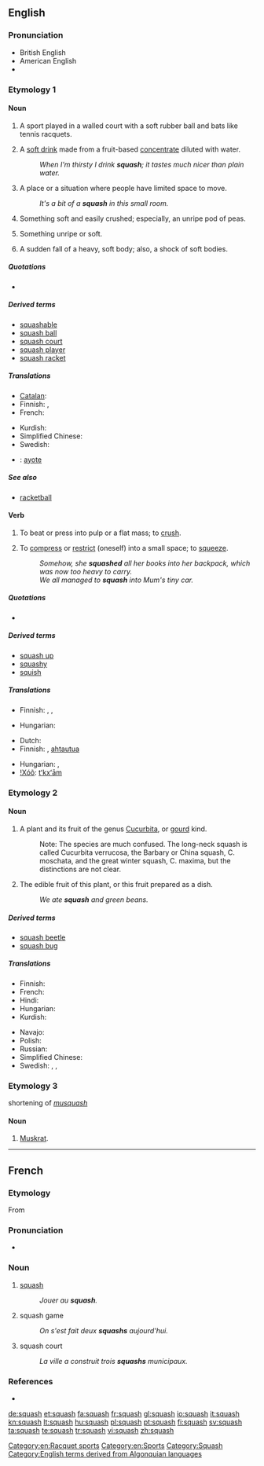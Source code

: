 ==English==
{{wikipedia}}

===Pronunciation===
* British English {{IPA|/ˈskwɒʃ/}}
* American English {{IPA|/ˈskwɑʃ/}}
* {{rhymes|ɒʃ}}

===Etymology 1===

====Noun====
{{en-noun|es|-}}

# {{uncountable}} A sport played in a walled court with a soft rubber ball and bats like tennis racquets.
# {{British}} A [[soft drink]] made from a fruit-based [[concentrate]] diluted with water.
#: ''When I'm thirsty I drink '''squash'''; it tastes much nicer than plain water.''
# A place or a situation where people have limited space to move.
#: ''It's a bit of a '''squash''' in this small room.''
# {{obsolete|countable}} Something soft and easily crushed; especially, an unripe pod of peas.
# {{obsolete|countable|pejorative}} Something unripe or soft.
# {{obsolete|countable}} A sudden fall of a heavy, soft body; also, a shock of soft bodies.

=====Quotations=====
* {{seeCites}}

=====Derived terms=====
* [[squashable]]
* [[squash ball]]
* [[squash court]]
* [[squash player]]
* [[squash racket]]

=====Translations=====
{{trans-top|The sport}}
* [[Catalan]]: {{t|ca|esquaix|m}}
* Finnish: {{t+|fi|squash}}, {{t-|fi|kössi}}
* French: {{t+|fr|squash|m}}
{{trans-mid}}
* Kurdish: {{ku-Arab|[[سکواش]]}}
* Simplified Chinese: {{tø|zh-cn|壁球}}
* Swedish: {{t+|sv|squash|c}}
{{trans-bottom}}

{{checktrans-top}}
<!---Please remove this template once the word has been placed in its appropriate table-->
* {{ttbc|es}}: [[ayote]]
{{trans-bottom}}

=====See also=====
* [[racketball]]

====Verb====
{{en-verb|squash|es}}

# {{transitive}} To beat or press into pulp or a flat mass; to [[crush]].
# {{transitive|intransitive}} To [[compress]] or [[restrict]] (oneself) into a small space; to [[squeeze]].
#: ''Somehow, she '''squashed''' all her books into her backpack, which was now too heavy to carry.''
#: ''We all managed to '''squash''' into Mum's tiny car.''

=====Quotations=====
* {{seeCites}}

=====Derived terms=====
* [[squash up]]
* [[squashy]]
* [[squish]]

=====Translations=====
{{trans-top|to beat or press into pulp or flat mass}}
* Finnish: {{t-|fi|murskata}}, {{t-|fi|puristaa}}, {{t|fi|soseuttaa}}
{{trans-mid}}
* Hungarian: {{t|hu|szétlapít}}
{{trans-bottom}}

{{trans-top|to compress}}
* Dutch: {{t|nl|samenpersen}}
* Finnish: {{t-|fi|ahtaa}}, [[ahtautua]]
{{trans-mid}}
* Hungarian: {{t|hu|összenyom}}, {{t|hu|összeprésel}}
* [[!Xóõ]]: [[tʻkxʻām]]
{{trans-bottom}}

[[Category:en:Racquet sports]]
[[Category:en:Sports]]
[[Category:Squash]]

===Etymology 2===

====Noun====
{{en-noun|pl1=squash|pl2=squashes|-}}

# {{countable}} {{botany}} A plant and its fruit of the genus [[Cucurbita]], or [[gourd]] kind.
#: Note: The species are much confused.  The long-neck squash is called Cucurbita verrucosa, the Barbary or China squash, C. moschata, and the great winter squash, C. maxima, but the distinctions are not clear.
# The edible fruit of this plant, or this fruit prepared as a dish.
#: ''We ate '''squash''' and green beans.''

=====Derived terms=====
* [[squash beetle]]
* [[squash bug]]

=====Translations=====
{{trans-top|plant and its fruit of the genus Cucurbita}}
* Finnish: {{t+|fi|kurpitsa}}
* French: {{t+|fr|courge}}
* Hindi: {{t|hi|स्क्वाश|sc=Deva}}
* Hungarian: {{t+|hu|tök}}
* Kurdish: {{ku-Arab|[[کودی]]}}
{{trans-mid}}
* Navajo: {{tø|nv|naayízí}}
* Polish: {{t|pl|dynia|f}}
* Russian: {{t+|ru|кабачок|m}}
* Simplified Chinese: {{tø|zh-cn|南瓜}}
* Swedish: {{t+|sv|squash|c}}, {{t+|sv|zucchini|c}}, {{t-|sv|courgette|c}}
{{trans-bottom}}

[[Category:English terms derived from Algonquian languages]]

===Etymology 3===
shortening of ''[[musquash]]''

====Noun====
{{en-noun|es}}

# {{obsolete|zoo|countable}} [[muskrat|Muskrat]].

----

==French==
{{wikipedia|lang=fr}}

===Etymology===
From {{etyl|en|fr}} {{term|squash|lang=la}}

===Pronunciation===
* {{IPA|/skwaʃ/|lang=fr}}

===Noun===
{{fr-noun|m}}

# {{sport|lang=fr}} {{uncountable}} [[#English|squash]]
#: ''Jouer au '''squash'''.''
# squash game
#: ''On s'est fait deux '''squashs''' aujourd'hui.''
# squash court
#: ''La ville a construit trois '''squashs''' municipaux.''

===References===
* {{R:TLFi}}

[[de:squash]]
[[et:squash]]
[[fa:squash]]
[[fr:squash]]
[[gl:squash]]
[[io:squash]]
[[it:squash]]
[[kn:squash]]
[[lt:squash]]
[[hu:squash]]
[[pl:squash]]
[[pt:squash]]
[[fi:squash]]
[[sv:squash]]
[[ta:squash]]
[[te:squash]]
[[tr:squash]]
[[vi:squash]]
[[zh:squash]]